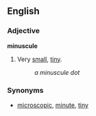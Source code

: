 ==English==
===Adjective===
'''minuscule'''

#Very [[small]], [[tiny]].
#:''a minuscule dot''
<!--does "minuscule" really mean this? # unimportant eg. a ''minuscule'' detail-->

===Synonyms===
*[[microscopic]], [[minute]], [[tiny]]